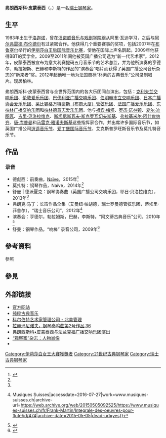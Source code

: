 '''弗朗西斯科·皮蒙泰西'''（{{lang-it|Francesco Piemontesi}}，{{bd|1983年|7月7日|||catIdx=P}}）是一名[[瑞士|瑞士]][[钢琴家|钢琴家]]。

== 生平 ==
1983年出生于[[洛迦诺|洛迦诺]]，曾在[[汉诺威音乐与戏剧学院|汉诺威音乐与戏剧学院]]跟从阿里·瓦迪学习，之后与[[阿尔弗雷德·布伦德尔|阿尔弗雷德·布伦德尔]]有过紧密合作。他获得几个重要赛事的奖项，包括2007年在[[布鲁塞尔|布鲁塞尔]]举行的[[伊丽莎白王后国际音乐比赛|伊丽莎白王后国际音乐比赛]]，使他在国际上声名鹊起。2009年他获得BBT的奖学金。2009至2011年间他被英国广播公司选为“新一代艺术家”。2012年，皮蒙泰西被宣布为意大利赛提码五月音乐节的艺术总监，并为他所演奏的亨德尔、勃拉姆斯、巴赫和李斯特的作品的“演奏会”唱片而获得了英国广播公司音乐杂志的“新来者”奖。2012年起他唯一地为法国商标“朴素的古典音乐”公司录制唱片。现居柏林。

弗朗西斯科·皮蒙泰西曾与全世界范围内的各大乐团同台演出，包括：[[克利夫兰交响乐团|克利夫兰交响乐团]]、[[伦敦爱乐乐团|伦敦爱乐乐团]]、[[巴伐利亚广播交响乐团|巴伐利亚广播交响乐团]]、[[伯明翰市立交响乐团|伯明翰市立交响乐团]]、[[NHK交響樂團|日本广播协会爱乐乐团]]、[[萊比錫布商大廈管弦樂團|莱比锡格万特豪斯（布商大厦）管弦乐团]]、[[法国广播爱乐乐团|法国广播爱乐乐团]]、[[柏林廣播交響樂團|东柏林广播交响乐团]]和[[柏林德意志交響樂團|柏林德意志爱乐乐团]]。他与[[祖宾·梅塔|祖宾·梅塔]]、[[罗杰·诺林顿|罗杰·诺林顿]]、[[夏尔·迪图瓦|夏尔·迪图瓦]]、[[吉里·贝洛拉维克|吉里·贝洛拉维克]]、[[斯坦尼斯瓦夫·斯克罗瓦切夫斯基|斯坦尼斯瓦夫·斯克罗瓦切夫斯基]]、[[弗拉基米尔·阿什肯纳齐|弗拉基米尔·阿什肯纳齐]]、[[唐·库普曼|唐·库普曼]]和[[马雷克·雅诺夫斯基|马雷克·雅诺夫斯基]]这些指挥家合作，并出席许多国际音乐节，如英国广播公司[[逍遥音乐节|逍遥音乐节]]、[[愛丁堡國際藝術節|爱丁堡国际音乐节]]、艾克斯普罗旺斯音乐节及莫扎特音乐节。

== 作品 ==
=== 录音 ===
* 德彪西：前奏曲，[[Naïve唱片|Naïve]]，2015年<ref name="#1">{{Cite web|url=http://www.naive.fr/en/artist/francesco-piemontesi|title=Francesco Piemontesi - naïve.fr, maison d'artistes|accessdate=2016-07-27|last=naïve|work=www.naive.fr|deadurl=yes|archiveurl=https://web.archive.org/web/20160809044943/http://naive.fr/en/artist/francesco-piemontesi|archivedate=2016-08-09}}</ref>
* 莫扎特：钢琴作品，Naïve，2014年<ref name="#1"/>
* 舒曼 | 德沃夏克：钢琴协奏曲（英国广播公司交响乐团，耶日·贝洛拉维克），2013年<ref name="#1"/>
* 弗朗克·马丁：长笛作品全集（艾曼纽·帕胡德，瑞士罗曼德管弦乐团，蒂埃里·菲舍尔），“瑞士音乐公司”，2012年<ref>{{Cite web|url=https://www.musiques-suisses.ch/fr/Frank-Martin/Integrale-des-oeuvres-pour-flute/id/474|title=Article Detail {{!}} Musiques Suisses|accessdate=2016-07-27|work=www.musiques-suisses.ch|archive-url=https://web.archive.org/web/20150505092525/https://www.musiques-suisses.ch/fr/Frank-Martin/Integrale-des-oeuvres-pour-flute/id/474|archive-date=2015-05-05|dead-url=yes}}</ref>
* 演奏会：亨德尔，勃拉姆斯，巴赫，李斯特，“阿文蒂古典音乐”公司，2010年<ref>{{Cite web|url=http://www.theguardian.com/music/2011/jul/31/francesco-piemontesi-recital-review|title=Francesco Piemontesi: Recital – review|accessdate=2016-07-27|date=2011-07-30|last=Maddocks|first=Fiona|work=the Guardian|archive-date=2016-07-25|archive-url=https://web.archive.org/web/20160725072809/https://www.theguardian.com/music/2011/jul/31/francesco-piemontesi-recital-review|dead-url=no}}</ref>
* 舒曼：钢琴作品，“响棒” 录音公司，2009年<ref>{{Cite web|url=http://www.claves.ch/categories/piano/albums/schumann-the-complete-works-for-piano-vol-4|title=claves records.|accessdate=2015-04-12|author=|date=|publisher=|deadurl=yes|archiveurl=https://web.archive.org/web/20150905062159/http://www.claves.ch/categories/piano/albums/schumann-the-complete-works-for-piano-vol-4|archivedate=2015年9月5日}}</ref>
{{expand list}}

== 參考資料 ==
;參照
{{Reflist}}

== 參見 ==
{{Portal box|古典音樂}}

== 外部链接 ==
* [http://www.francescopiemontesi.com/ 官方网站] {{Wayback|url=http://www.francescopiemontesi.com/ |date=20160722220415 }}
* [https://web.archive.org/web/20131126061957/http://naive.fr/oeuvre/schumann-dvoak-piano-concertos 纯粹古典音乐]
* [http://www.colbertartists.com/francesco-piemontesi 科尔伯特艺术家管理公司 - 北美管理] {{Wayback|url=http://www.colbertartists.com/francesco-piemontesi |date=20160916113034 }}
* [https://www.youtube.com/watch?v=0jk3GqLmxzA 拉赫玛尼诺夫，钢琴奏鸣曲第2号作品.36] {{Wayback|url=https://www.youtube.com/watch?v=0jk3GqLmxzA |date=20160306103733 }}
* [https://www.youtube.com/watch?v=uU-M2-9eIow 弗朗西斯科•皮蒙泰西与法兰克福广播交响乐团演出] {{Wayback|url=https://www.youtube.com/watch?v=uU-M2-9eIow |date=20160304100851 }}
* [http://www.spectator.co.uk/arts/music/9236722/francesco-piemontesi-nails-schumanns-famously-difficult-piano-sonata-no-3-in-f-minor/ “观察家”杂志：人物肖像] {{Wayback|url=http://www.spectator.co.uk/arts/music/9236722/francesco-piemontesi-nails-schumanns-famously-difficult-piano-sonata-no-3-in-f-minor/ |date=20150924104845 }}
* {{Discogs artist|1130180}}

{{Authority control}}

{{DEFAULTSORT:Piemontesi, Francesco}}
[[Category:伊莉莎白女王大賽獲獎者|Category:伊莉莎白女王大賽獲獎者]]
[[Category:21世纪古典钢琴家|Category:21世纪古典钢琴家]]
[[Category:瑞士古典钢琴家|Category:瑞士古典钢琴家]]